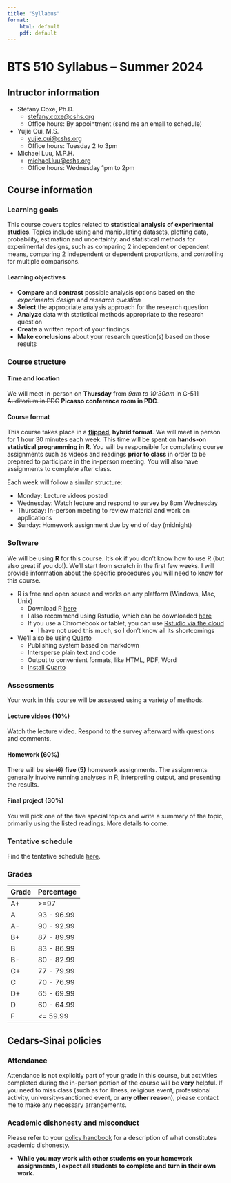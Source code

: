 ```yaml
---
title: "Syllabus"
format:
    html: default
    pdf: default
---
```


# BTS 510 Syllabus -- Summer 2024

## Intructor information

* Stefany Coxe, Ph.D.  
    * [stefany.coxe@cshs.org](mailto:stefany.coxe@cshs.org)  
    * Office hours: By appointment (send me an email to schedule)
* Yujie Cui, M.S.
    * [yujie.cui@cshs.org](yujie.cui@cshs.org)
    * Office hours: Tuesday 2 to 3pm
* Michael Luu, M.P.H.
    * [michael.luu@cshs.org](michael.luu@cshs.org)
    * Office hours: Wednesday 1pm to 2pm

## Course information

### Learning goals

This course covers topics related to **statistical analysis of experimental studies**. Topics include using and manipulating datasets, plotting data, probability, estimation and uncertainty, and statistical methods for experimental designs, such as comparing 2 independent or dependent means, comparing 2 independent or dependent proportions, and controlling for multiple comparisons.

#### Learning objectives

* **Compare** and **contrast** possible analysis options based on the *experimental design* and *research question*
* **Select** the appropriate analysis approach for the research question
* **Analyze** data with statistical methods appropriate to the research question
* **Create** a written report of your findings
* **Make conclusions** about your research question(s) based on those results

### Course structure 

#### Time and location

We will meet in-person on **Thursday** from *9am to 10:30am* in ~~G-511 Auditorium in PDC~~ **Picasso conference room in PDC**.

#### Course format

This course takes place in a **[flipped](https://en.wikipedia.org/wiki/Flipped_classroom), hybrid format**. We will meet in person for 1 hour 30 minutes each week. This time will be spent on **hands-on statistical programming in R**. You will be responsible for completing course assignments such as videos and readings **prior to class** in order to be prepared to participate in the in-person meeting. You will also have assignments to complete after class.

Each week will follow a similar structure:

* Monday: Lecture videos posted
* Wednesday: Watch lecture and respond to survey by 8pm Wednesday
* Thursday: In-person meeting to review material and work on applications
* Sunday: Homework assignment due by end of day (midnight)

### Software

We will be using **R** for this course. It's ok if you don't know how to use R (but also great if you do!). We'll start from scratch in the first few weeks. I will provide information about the specific procedures you will need to know for this course.

* R is free and open source and works on any platform (Windows, Mac, Unix)
    * Download R [here](https://cran.r-project.org/)
    * I also recommend using Rstudio, which can be downloaded [here](https://posit.co/download/rstudio-desktop/)
    * If you use a Chromebook or tablet, you can use [Rstudio via the cloud](https://posit.cloud/)
        * I have not used this much, so I don't know all its shortcomings
* We'll also be using [Quarto](https://quarto.org/)
    * Publishing system based on markdown
    * Intersperse plain text and code
    * Output to convenient formats, like HTML, PDF, Word
    * [Install Quarto](https://quarto.org/docs/get-started/)

### Assessments

Your work in this course will be assessed using a variety of methods.

#### Lecture videos (10%)

Watch the lecture video. Respond to the survey afterward with questions and comments.

#### Homework (60%)

There will be ~~six (6)~~ **five (5)** homework assignments. The assignments generally involve running analyses in R, interpreting output, and presenting the results.

#### Final project (30%)

You will pick one of the five special topics and write a summary of the topic, primarily using the listed readings. More details to come.

### Tentative schedule

Find the tentative schedule [here](schedule.qmd).

### Grades

| Grade | Percentage |
|:------|:-----------|
| A+    | \>=97      |
| A     | 93 - 96.99 |
| A-    | 90 - 92.99 |
| B+    | 87 - 89.99 |
| B     | 83 - 86.99 |
| B-    | 80 - 82.99 |
| C+    | 77 - 79.99 |
| C     | 70 - 76.99 |
| D+    | 65 - 69.99 |
| D     | 60 - 64.99 |
| F     | \<= 59.99  |

## Cedars-Sinai policies

### Attendance

Attendance is not explicitly part of your grade in this course, but activities completed during the in-person portion of the course will be **very** helpful. If you need to miss class (such as for illness, religious event, professional activity, university-sanctioned event, or **any other reason**), please contact me to make any necessary arrangements.

### Academic dishonesty and misconduct

Please refer to your [policy handbook](https://www.cedars-sinai.edu/content/dam/cedars-sinai/education/documents/graduate-research-education/graduate-school-of-biomedical-sciences-handbook.pdf) for a description of what constitutes academic dishonesty. 

* **While you may work with other students on your homework assignments, I expect all students to complete and turn in their own work.**
